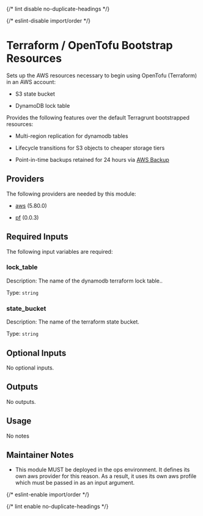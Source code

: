 
{/* lint disable no-duplicate-headings */}

{/* eslint-disable import/order */}

<ModuleHeader name="tf_bootstrap_resources" sourceHref="https://github.com/Panfactum/stack/tree/__PANFACTUM_VERSION_MAIN__/packages/infrastructure/tf_bootstrap_resources" status="stable" type="direct" />

# Terraform / OpenTofu Bootstrap Resources

Sets up the AWS resources necessary to begin using OpenTofu (Terraform) in an AWS account:

* S3 state bucket

* DynamoDB lock table

Provides the following features over the default Terragrunt bootstrapped resources:

* Multi-region replication for dynamodb tables

* Lifecycle transitions for S3 objects to cheaper storage tiers

* Point-in-time backups retained for 24 hours via [AWS Backup](https://aws.amazon.com/backup/)

## Providers

The following providers are needed by this module:

* [aws](https://registry.terraform.io/providers/hashicorp/aws/5.80.0/docs) (5.80.0)

* [pf](https://registry.terraform.io/providers/panfactum/pf/0.0.3/docs) (0.0.3)

## Required Inputs

The following input variables are required:

### lock\_table

Description: The name of the dynamodb terraform lock table..

Type: `string`

### state\_bucket

Description: The name of the terraform state bucket.

Type: `string`

## Optional Inputs

No optional inputs.

## Outputs

No outputs.

## Usage

No notes

## Maintainer Notes

* This module MUST be deployed in the ops environment. It defines its own aws provider for this reason.
  As a result, it uses its own aws profile which must be passed in as an input argument.

{/* eslint-enable import/order */}

{/* lint enable no-duplicate-headings */}
